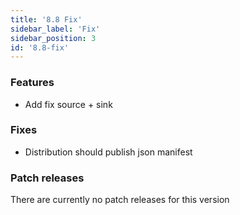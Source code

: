 ```yaml
---
title: '8.8 Fix'
sidebar_label: 'Fix'
sidebar_position: 3
id: '8.8-fix'
---
```


### Features

* Add fix source + sink 

### Fixes

* Distribution should publish json manifest 

### Patch releases

There are currently no patch releases for this version

